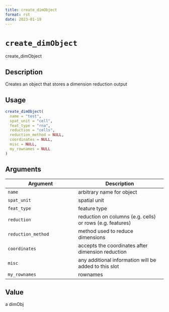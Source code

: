 ```yaml
--- 
title: create_dimObject 
format: rst 
date: 2023-01-19 
--- 
```

# `create_dimObject`

create_dimObject


## Description

Creates an object that stores a dimension reduction output


## Usage

```r
create_dimObject(
  name = "test",
  spat_unit = "cell",
  feat_type = "rna",
  reduction = "cells",
  reduction_method = NULL,
  coordinates = NULL,
  misc = NULL,
  my_rownames = NULL
)
```


## Arguments

Argument      |Description
------------- |----------------
`name`     |     arbitrary name for object
`spat_unit`     |     spatial unit
`feat_type`     |     feature type
`reduction`     |     reduction on columns (e.g. cells) or rows (e.g. features)
`reduction_method`     |     method used to reduce dimensions
`coordinates`     |     accepts the coordinates after dimension reduction
`misc`     |     any additional information will be added to this slot
`my_rownames`     |     rownames


## Value

a dimObj


